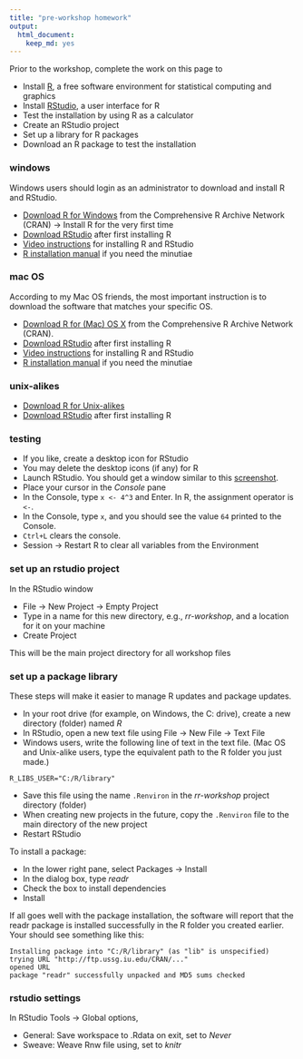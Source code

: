 ```yaml
---
title: "pre-workshop homework"
output:
  html_document:
    keep_md: yes
---
```


[\\]: this is an Rmd comment

Prior to the workshop, complete the work on this page to 

- Install [R](https://www.r-project.org/), a free software environment for statistical computing and graphics 
- Install [RStudio](https://www.rstudio.com/), a user interface for R 
- Test the installation by using R as a calculator 
- Create an RStudio project 
- Set up a library for R packages 
- Download an R package to test the installation 

### windows

Windows users should login as an administrator to download and install R and RStudio.  

- [Download R for Windows](https://cran.r-project.org/) from the Comprehensive R Archive Network (CRAN) -> Install R for the very first time 
- [Download RStudio](http://www.rstudio.com/products/rstudio/download/) after first installing R 
- [Video instructions](https://www.youtube.com/watch?v=eD07NznguA4) for installing R and RStudio 
- [R installation manual](https://cran.r-project.org/doc/manuals/r-release/R-admin.html#Installing-R-under-Windows) if you need the minutiae 


### mac OS

According to my Mac OS friends, the most important instruction is to download the software that matches your specific OS. 

- [Download R for (Mac) OS X](https://cran.r-project.org/) from the Comprehensive R Archive Network (CRAN). 
- [Download RStudio](http://www.rstudio.com/products/rstudio/download/) after first installing R 
- [Video instructions](https://www.youtube.com/watch?v=Ywj6yNfc5nM) for installing R and RStudio  
- [R installation manual](https://cran.r-project.org/doc/manuals/r-release/R-admin.html#Installing-R-under-OS-X) if you need the minutiae 


### unix-alikes

- [Download R for Unix-alikes](https://cran.r-project.org/doc/manuals/r-release/R-admin.html#Installing-R-under-Unix_002dalikes) 
- [Download RStudio](https://www.rstudio.com/products/rstudio/download/) after first installing R 

### testing

- If you like, create a desktop icon for RStudio 
- You may delete the desktop icons (if any) for R  
- Launch RStudio. You should get a window similar to this [screenshot](http://www.rstudio.com/products/rstudio/). 
- Place your cursor in the *Console* pane  
- In the Console, type `x <- 4^3` and Enter. In R, the assignment operator is `<-`.  
- In the Console, type `x`, and you should see the value  `64` printed to the Console. 
- `Ctrl+L` clears the console. 
- Session -> Restart R to clear all variables from the Environment

### set up an rstudio project 

In the RStudio window 

- File -> New Project -> Empty Project 
- Type in a name for this new directory, e.g., *rr-workshop*, and a location for it on your machine 
- Create Project 

This will be the main project directory for all workshop files 

### set up a package library 

These steps will make it easier to manage R updates and package updates.  

- In your root drive (for example, on Windows, the C: drive), create a new directory (folder) named *R* 
- In RStudio, open a new text file using File -> New File -> Text File 
- Windows users, write the following line of text in the text file. (Mac OS and Unix-alike users, type the equivalent path to the R folder you just made.)

```
R_LIBS_USER="C:/R/library" 
```

- Save this file using the name `.Renviron` in the *rr-workshop* project directory (folder) 
- When creating new projects in the future, copy the `.Renviron` file to the main directory of the new project 
- Restart RStudio

To install a package: 

- In the lower right pane, select Packages -> Install 
- In the dialog box, type *readr* 
- Check the box to install dependencies
- Install 

If all goes well with the package installation, the software will report that the readr package is installed successfully in the R folder you created earlier. Your should see something like this:


    Installing package into "C:/R/library" (as "lib" is unspecified)
    trying URL "http://ftp.ussg.iu.edu/CRAN/..."
    opened URL
    package "readr" successfully unpacked and MD5 sums checked


### rstudio settings  

In RStudio Tools -> Global options, 

- General: Save workspace to .Rdata on exit, set to *Never* 
- Sweave: Weave Rnw file using, set to *knitr*






